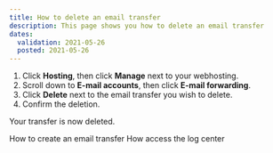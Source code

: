 ```yaml
---
title: How to delete an email transfer
description: This page shows you how to delete an email transfer
dates:
  validation: 2021-05-26
  posted: 2021-05-26
---
```


1. Click **Hosting**, then click **Manage** next to your webhosting. 
2. Scroll down to **E-mail accounts**, then click **E-mail forwarding**. 
3. Click **Delete** next to the email transfer you wish to delete. 
4. Confirm the deletion. 

<Message type="note">

Your transfer is now deleted.

</Message>

<Navigation title="See Also">
  <PreviousButton to="/webhosting/classic/how-to/create-email-transfer/">How to create an email transfer</PreviousButton>
  <NextButton to="/webhosting/classic/how-to/access-logcenter/">How access the log center</NextButton>
</Navigation> 
